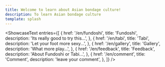 ```yaml
---
title: Welcome to learn about Asian bondage culture!
description: To learn Asian bondage culture
template: splash
---
```



<ShowcaseText
  entries={[
    {
      href: '/en/fundoshi',
      title: 'Fundoshi',
      description: 'Its really good to try this...',
    },
    {
      href: '/en/tabi',
      title: 'Tabi',
      description: 'Let your foot more sexy...',
    },
    {
      href: '/en/gallery',
      title: 'Gallery',
      description: 'What more play...',
    },
    {
      href: '/en/feedback',
      title: 'Feedback',
      description: 'About Fundoshi or Tabi...',
    },
    {
      href: '/en/comment',
      title: 'Comment',
      description: 'leave your comment',
    },
  ]}
/>